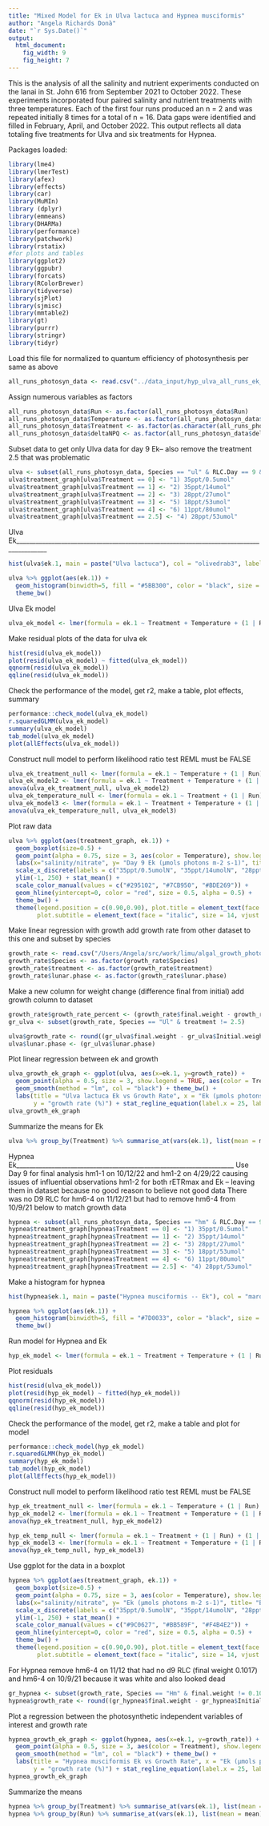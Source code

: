 ```yaml
---
title: "Mixed Model for Ek in Ulva lactuca and Hypnea musciformis"
author: "Angela Richards Donà"
date: "`r Sys.Date()`"
output:
  html_document: 
    fig_width: 9
    fig_height: 7
---
```


This is the analysis of all the salinity and nutrient experiments 
conducted on the lanai in St. John 616 from September 2021 to October 2022. These experiments incorporated four paired salinity
and nutrient treatments with three temperatures. Each of the first four runs produced an n = 2 and was repeated
initially 8 times for a total of n = 16.
Data gaps were identified and filled in February, April, and October 2022. 
This output reflects all data totaling five treatments for Ulva and six treatments for Hypnea.

Packages loaded:

```r
library(lme4)
library(lmerTest)
library(afex)
library(effects)
library(car)
library(MuMIn)
library (dplyr)
library(emmeans)
library(DHARMa)
library(performance)
library(patchwork)
library(rstatix)
#for plots and tables
library(ggplot2)
library(ggpubr)
library(forcats)
library(RColorBrewer)
library(tidyverse)
library(sjPlot)
library(sjmisc)
library(mmtable2)
library(gt)
library(purrr)
library(stringr)
library(tidyr)
```

Load this file for normalized to quantum efficiency of photosynthesis per same as above
```r
all_runs_photosyn_data <- read.csv("../data_input/hyp_ulva_all_runs_ek_alpha_normalized.csv")
```

Assign numerous variables as factors
```r
all_runs_photosyn_data$Run <- as.factor(all_runs_photosyn_data$Run)
all_runs_photosyn_data$Temperature <- as.factor(all_runs_photosyn_data$Temp...C.)
all_runs_photosyn_data$Treatment <- as.factor(as.character(all_runs_photosyn_data$Treatment))
all_runs_photosyn_data$deltaNPQ <- as.factor(all_runs_photosyn_data$deltaNPQ)
```

Subset data to get only Ulva data for day 9 Ek-- also remove the treatment 2.5 that was problematic
```r
ulva <- subset(all_runs_photosyn_data, Species == "ul" & RLC.Day == 9 & Treatment != 2.5)
ulva$treatment_graph[ulva$Treatment == 0] <- "1) 35ppt/0.5umol"
ulva$treatment_graph[ulva$Treatment == 1] <- "2) 35ppt/14umol" 
ulva$treatment_graph[ulva$Treatment == 2] <- "3) 28ppt/27umol" 
ulva$treatment_graph[ulva$Treatment == 3] <- "5) 18ppt/53umol" 
ulva$treatment_graph[ulva$Treatment == 4] <- "6) 11ppt/80umol"
ulva$treatment_graph[ulva$Treatment == 2.5] <- "4) 28ppt/53umol"
```
Ulva Ek________________________________________________________________________________________
```r
hist(ulva$ek.1, main = paste("Ulva lactuca"), col = "olivedrab3", labels = TRUE)

ulva %>% ggplot(aes(ek.1)) +
  geom_histogram(binwidth=5, fill = "#5BB300", color = "black", size = 0.25, alpha = 0.85) +
  theme_bw()
```

Ulva Ek model
```r
ulva_ek_model <- lmer(formula = ek.1 ~ Treatment + Temperature + (1 | Run) + (1 | Plant.ID) + (1 | RLC.Order), data = ulva)
```

Make residual plots of the data for ulva ek
```r
hist(resid(ulva_ek_model))
plot(resid(ulva_ek_model) ~ fitted(ulva_ek_model))
qqnorm(resid(ulva_ek_model))
qqline(resid(ulva_ek_model))
```

Check the performance of the model, get r2, make a table, plot effects, summary
```r
performance::check_model(ulva_ek_model)
r.squaredGLMM(ulva_ek_model)
summary(ulva_ek_model)
tab_model(ulva_ek_model)
plot(allEffects(ulva_ek_model))
```

Construct null model to perform likelihood ratio test REML must be FALSE
```r
ulva_ek_treatment_null <- lmer(formula = ek.1 ~ Temperature + (1 | Run) + (1 | Plant.ID) + (1 | RLC.Order), data = ulva, REML = FALSE)
ulva_ek_model2 <- lmer(formula = ek.1 ~ Treatment + Temperature + (1 | Run) + (1 | Plant.ID) + (1 | RLC.Order), data = ulva, REML = FALSE)
anova(ulva_ek_treatment_null, ulva_ek_model2)
ulva_ek_temperature_null <- lmer(formula = ek.1 ~ Treatment + (1 | Run) + (1 | Plant.ID) + (1 | RLC.Order), data = ulva, REML = FALSE)
ulva_ek_model3 <- lmer(formula = ek.1 ~ Treatment + Temperature + (1 | Run) + (1 | Plant.ID) + (1 | RLC.Order), data = ulva, REML = FALSE)
anova(ulva_ek_temperature_null, ulva_ek_model3)
```

Plot raw data
```r
ulva %>% ggplot(aes(treatment_graph, ek.1)) + 
  geom_boxplot(size=0.5) + 
  geom_point(alpha = 0.75, size = 3, aes(color = Temperature), show.legend = TRUE) + 
  labs(x="salinity/nitrate", y= "Day 9 Ek (μmols photons m-2 s-1)", title= "A", subtitle = "Ulva lactuca") + 
  scale_x_discrete(labels = c("35ppt/0.5umolN", "35ppt/14umolN", "28ppt/27umolN", "18ppt/53umolN", "11ppt/80umolN")) + 
  ylim(-1, 250) + stat_mean() +
  scale_color_manual(values = c("#295102", "#7CB950", "#BDE269")) +
  geom_hline(yintercept=0, color = "red", size = 0.5, alpha = 0.5) +
  theme_bw() +
  theme(legend.position = c(0.90,0.90), plot.title = element_text(face = "bold", vjust = -15, hjust = 0.05), 
        plot.subtitle = element_text(face = "italic", size = 14, vjust = -20, hjust = 0.05))
```

Make linear regression with growth
add growth rate from other dataset to this one and subset by species
```r
growth_rate <- read.csv("/Users/Angela/src/work/limu/algal_growth_photosynthesis/data_input/all_runs_growth_011723.csv")
growth_rate$Species <- as.factor(growth_rate$Species)
growth_rate$treatment <- as.factor(growth_rate$treatment)
growth_rate$lunar.phase <- as.factor(growth_rate$lunar.phase)
```

Make a new column for weight change (difference final from initial)
add growth column to dataset
```r
growth_rate$growth_rate_percent <- (growth_rate$final.weight - growth_rate$Initial.weight) / growth_rate$Initial.weight * 100
gr_ulva <- subset(growth_rate, Species == "Ul" & treatment != 2.5)

ulva$growth_rate <- round((gr_ulva$final.weight - gr_ulva$Initial.weight) / gr_ulva$Initial.weight * 100, digits = 2)
ulva$lunar.phase <- (gr_ulva$lunar.phase)
```

Plot linear regression between ek and growth
```r
ulva_growth_ek_graph <- ggplot(ulva, aes(x=ek.1, y=growth_rate)) + 
  geom_point(alpha = 0.5, size = 3, show.legend = TRUE, aes(color = Treatment)) + 
  geom_smooth(method = "lm", col = "black") + theme_bw() + 
  labs(title = "Ulva lactuca Ek vs Growth Rate", x = "Ek (μmols photons m-2 s-1)", 
       y = "growth rate (%)") + stat_regline_equation(label.x = 25, label.y = 165) + stat_cor()
ulva_growth_ek_graph
```

Summarize the means for Ek
```r
ulva %>% group_by(Treatment) %>% summarise_at(vars(ek.1), list(mean = mean))
```

Hypnea Ek____________________________________________________________________
Use Day 9 for final analysis
hm1-1 on 10/12/22 and hm1-2 on 4/29/22 causing issues of influential observations
hm1-2 for both rETRmax and Ek -- leaving them in dataset because no good reason to believe not good data
There was no D9 RLC for hm6-4 on 11/12/21 but had to remove hm6-4 from 10/9/21 below to match growth data
```r
hypnea <- subset(all_runs_photosyn_data, Species == "hm" & RLC.Day == 9 & uid != "2021-10-09_hm6-4")
hypnea$treatment_graph[hypnea$Treatment == 0] <- "1) 35ppt/0.5umol"
hypnea$treatment_graph[hypnea$Treatment == 1] <- "2) 35ppt/14umol" 
hypnea$treatment_graph[hypnea$Treatment == 2] <- "3) 28ppt/27umol" 
hypnea$treatment_graph[hypnea$Treatment == 3] <- "5) 18ppt/53umol" 
hypnea$treatment_graph[hypnea$Treatment == 4] <- "6) 11ppt/80umol"
hypnea$treatment_graph[hypnea$Treatment == 2.5] <- "4) 28ppt/53umol"
```

Make a histogram for hypnea
```r
hist(hypnea$ek.1, main = paste("Hypnea musciformis -- Ek"), col = "maroon2", labels = TRUE)

hypnea %>% ggplot(aes(ek.1)) +
  geom_histogram(binwidth=5, fill = "#7D0033", color = "black", size = 0.25, alpha = 0.85) +
  theme_bw()
```

Run model for Hypnea and Ek
```r
hyp_ek_model <- lmer(formula = ek.1 ~ Treatment + Temperature + (1 | Run) + (1 | Plant.ID), data = hypnea)
```

Plot residuals
```r
hist(resid(ulva_ek_model))
plot(resid(hyp_ek_model) ~ fitted(hyp_ek_model))
qqnorm(resid(hyp_ek_model))
qqline(resid(hyp_ek_model))
```

Check the performance of the model, get r2, make a table and plot for model
```r
performance::check_model(hyp_ek_model)
r.squaredGLMM(hyp_ek_model)
summary(hyp_ek_model)
tab_model(hyp_ek_model)
plot(allEffects(hyp_ek_model))
```

Construct null model to perform likelihood ratio test REML must be FALSE
```r
hyp_ek_treatment_null <- lmer(formula = ek.1 ~ Temperature + (1 | Run) + (1 | Plant.ID) + (1 | RLC.Order), data = hypnea, REML = FALSE)
hyp_ek_model2 <- lmer(formula = ek.1 ~ Treatment + Temperature + (1 | Run) + (1 | Plant.ID) + (1 | RLC.Order), data = hypnea, REML = FALSE)
anova(hyp_ek_treatment_null, hyp_ek_model2)

hyp_ek_temp_null <- lmer(formula = ek.1 ~ Treatment + (1 | Run) + (1 | Plant.ID) + (1 | RLC.Order), data = hypnea, REML = FALSE)
hyp_ek_model3 <- lmer(formula = ek.1 ~ Treatment + Temperature + (1 | Run) + (1 | Plant.ID) + (1 | RLC.Order), data = hypnea, REML = FALSE)
anova(hyp_ek_temp_null, hyp_ek_model3)
```

Use ggplot for the data in a boxplot
```r
hypnea %>% ggplot(aes(treatment_graph, ek.1)) + 
  geom_boxplot(size=0.5) + 
  geom_point(alpha = 0.75, size = 3, aes(color = Temperature), show.legend = TRUE) + 
  labs(x="salinity/nitrate", y= "Ek (μmols photons m-2 s-1)", title= "B", subtitle = "Hypnea musciformis") + 
  scale_x_discrete(labels = c("35ppt/0.5umolN", "35ppt/14umolN", "28ppt/27umolN", "28ppt/53umolN", "18ppt/53umolN", "11ppt/80umolN")) + 
  ylim(-1, 250) + stat_mean() + 
  scale_color_manual(values = c("#9C0627", "#BB589F", "#F4B4E2")) +
  geom_hline(yintercept=0, color = "red", size = 0.5, alpha = 0.5) +
  theme_bw() +
  theme(legend.position = c(0.90,0.90), plot.title = element_text(face = "bold", vjust = -15, hjust = 0.05), 
        plot.subtitle = element_text(face = "italic", size = 14, vjust = -20, hjust = 0.05))
```

For Hypnea remove hm6-4 on 11/12 that had no d9 RLC (final weight 0.1017)
and hm6-4 on 10/9/21 because it was white and also looked dead 
```r
gr_hypnea <- subset(growth_rate, Species == "Hm" & final.weight != 0.1017 & growth_rate_percent > -87.96837)
hypnea$growth_rate <- round((gr_hypnea$final.weight - gr_hypnea$Initial.weight) / gr_hypnea$Initial.weight * 100, digits = 2)
```

Plot a regression between the photosynthetic independent variables of interest and growth rate
```r
hypnea_growth_ek_graph <- ggplot(hypnea, aes(x=ek.1, y=growth_rate)) + 
  geom_point(alpha = 0.5, size = 3, aes(color = Treatment), show.legend = TRUE) + 
  geom_smooth(method = "lm", col = "black") + theme_bw() + 
  labs(title = "Hypnea musciformis Ek vs Growth Rate", x = "Ek (μmols photons m-2 s-1)", 
       y = "growth rate (%)") + stat_regline_equation(label.x = 25, label.y = 165) + stat_cor(label.y = 150)
hypnea_growth_ek_graph
```

Summarize the means
```r
hypnea %>% group_by(Treatment) %>% summarise_at(vars(ek.1), list(mean = mean))
hypnea %>% group_by(Run) %>% summarise_at(vars(ek.1), list(mean = mean))
```



